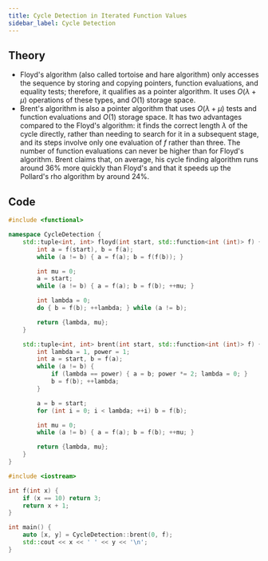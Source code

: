 ```yaml
---
title: Cycle Detection in Iterated Function Values
sidebar_label: Cycle Detection
---
```


## Theory

- Floyd's algorithm (also called tortoise and hare algorithm) only accesses the sequence by storing and copying pointers, function evaluations, and equality tests; therefore, it qualifies as a pointer algorithm. It uses $O(λ + μ)$ operations of these types, and $O(1)$ storage space.
- Brent's algorithm is also a pointer algorithm that uses $O(λ + μ)$ tests and function evaluations and $O(1)$ storage space. It has two advantages compared to the Floyd's algorithm: it finds the correct length $λ$ of the cycle directly, rather than needing to search for it in a subsequent stage, and its steps involve only one evaluation of $f$ rather than three. The number of function evaluations can never be higher than for Floyd's algorithm. Brent claims that, on average, his cycle finding algorithm runs around $36\%$ more quickly than Floyd's and that it speeds up the Pollard's rho algorithm by around $24\%$.

## Code

```cpp
#include <functional>

namespace CycleDetection {
    std::tuple<int, int> floyd(int start, std::function<int (int)> f) {
        int a = f(start), b = f(a);
        while (a != b) { a = f(a); b = f(f(b)); }

        int mu = 0;
        a = start;
        while (a != b) { a = f(a); b = f(b); ++mu; }

        int lambda = 0;
        do { b = f(b); ++lambda; } while (a != b);

        return {lambda, mu};
    }

    std::tuple<int, int> brent(int start, std::function<int (int)> f) {
        int lambda = 1, power = 1;
        int a = start, b = f(a);
        while (a != b) {
            if (lambda == power) { a = b; power *= 2; lambda = 0; }
            b = f(b); ++lambda;
        }

        a = b = start;
        for (int i = 0; i < lambda; ++i) b = f(b);

        int mu = 0;
        while (a != b) { a = f(a); b = f(b); ++mu; }

        return {lambda, mu};
    }
}

#include <iostream>

int f(int x) {
    if (x == 10) return 3;
    return x + 1;
}

int main() {
    auto [x, y] = CycleDetection::brent(0, f);
    std::cout << x << ' ' << y << '\n';
}
```